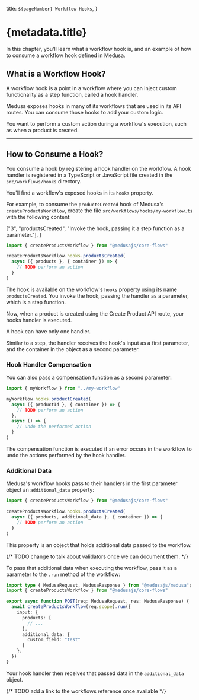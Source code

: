  title: `${pageNumber} Workflow Hooks`,
}

# {metadata.title}

In this chapter, you'll learn what a workflow hook is, and an example of how to consume a workflow hook defined in Medusa.

## What is a Workflow Hook?

A workflow hook is a point in a workflow where you can inject custom functionality as a step function, called a hook handler.

Medusa exposes hooks in many of its workflows that are used in its API routes. You can consume those hooks to add your custom logic.

<Note title="Consume workflow hooks when" type="success">

You want to perform a custom action during a workflow's execution, such as when a product is created.

</Note>

---

## How to Consume a Hook?

You consume a hook by registering a hook handler on the workflow. A hook handler is registered in a TypeScript or JavaScript file created in the `src/workflows/hooks` directory.

You'll find a workflow's exposed hooks in its `hooks` property.

For example, to consume the `productsCreated` hook of Medusa's `createProductsWorkflow`, create the file `src/workflows/hooks/my-workflow.ts` with the following content:

  ["3", "productsCreated", "Invoke the hook, passing it a step function as a parameter."],
]

```ts title="src/workflows/hooks/my-workflow.ts" highlights={handlerHighlights}
import { createProductsWorkflow } from "@medusajs/core-flows"

createProductsWorkflow.hooks.productsCreated(
  async ({ products }, { container }) => {
    // TODO perform an action
  }
)
```

The hook is available on the workflow's `hooks` property using its name `productsCreated`. You invoke the hook, passing the handler as a parameter, which is a step function.

Now, when a product is created using the Create Product API route, your hooks handler is executed.

<Note>

A hook can have only one handler.

</Note>

Similar to a step, the handler receives the hook's input as a first parameter, and the container in the object as a second parameter.

### Hook Handler Compensation

You can also pass a compensation function as a second parameter:

```ts
import { myWorkflow } from "../my-workflow"

myWorkflow.hooks.productCreated(
  async ({ productId }, { container }) => {
    // TODO perform an action
  },
  async () => {
    // undo the performed action
  }
)
```

The compensation function is executed if an error occurs in the workflow to undo the actions performed by the hook handler.

### Additional Data

Medusa's workflow hooks pass to their handlers in the first parameter object an `additional_data` property:

```ts highlights={[["4", "additional_data"]]}
import { createProductsWorkflow } from "@medusajs/core-flows"

createProductsWorkflow.hooks.productsCreated(
  async ({ products, additional_data }, { container }) => {
    // TODO perform an action
  }
)
```

This property is an object that holds additional data passed to the workflow.

{/* TODO change to talk about validators once we can document them. */}

To pass that additional data when executing the workflow, pass it as a parameter to the `.run` method of the workflow:

```ts highlights={[["10", "additional_data"]]}
import type { MedusaRequest, MedusaResponse } from "@medusajs/medusa";
import { createProductsWorkflow } from "@medusajs/core-flows"

export async function POST(req: MedusaRequest, res: MedusaResponse) {
  await createProductsWorkflow(req.scope).run({
    input: { 
      products: [
        // ...
      ], 
      additional_data: {
        custom_field: "test"
      }
    },
  })
}
```

Your hook handler then receives that passed data in the `additional_data` object.

{/* TODO add a link to the workflows reference once available */}